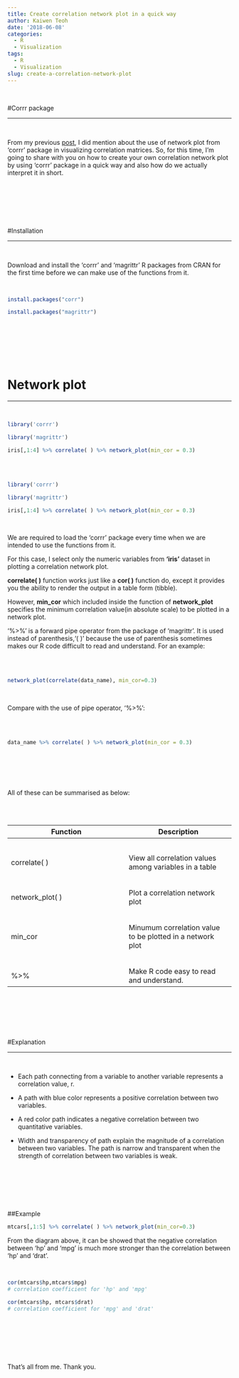 ```yaml
---
title: Create correlation network plot in a quick way
author: Kaiwen Teoh
date: '2018-06-08'
categories:
  - R
  - Visualization
tags:
  - R
  - Visualization
slug: create-a-correlation-network-plot
---
```

  
  <br>

#Corrr package

----------------------------------------------------------------


<br>

  From my previous [post](https://kaiwen.space/post/correlation-and-covariance/), I did mention about the use of network plot from 'corrr' package in visualizing correlation matrices. So, for this time, I'm going to share with you on how to create your own correlation network plot by using 'corrr' package in a quick way and also how do we actually interpret it in short.
  
  <br>
  <br>
  <br>
  <br>
  <br>
  
#Installation

-----------------------------------------------------------------------
  
  
<br>
  
  Download and install the 'corrr' and 'magrittr' R packages from CRAN for the first time before we can make use of the functions from it.
  
  <br>
  
```r

install.packages("corr")

install.packages("magrittr")

```
  
  <br>
  <br>
  <br>
  <br>
  <br>
  
# Network plot

---------------------------------------------------------
  
  
<br>
  
```r

library('corrr')

library('magrittr')

iris[,1:4] %>% correlate( ) %>% network_plot(min_cor = 0.3)

```
  
  <br>
  <br>

```r

library('corrr')

library('magrittr')

iris[,1:4] %>% correlate( ) %>% network_plot(min_cor = 0.3)

```
  
  <br>
  
  We are required to load the 'corrr' package every time when we are intended to use the functions from it. 
  
  For this case, I select only the numeric variables from **'iris'** dataset in plotting a correlation network plot.
  
  **correlate( )** function works just like a **cor( )** function do, except it provides you the ability to render the output in a table form (tibble). 
  
  However, **min_cor** which included inside the function of **network_plot** specifies the minimum correlation value(in absolute scale) to be plotted in a network plot.
  
  '%>%' is a forward pipe operator from the package of 'magrittr'. It is used instead of parenthesis,'( )' because the use of parenthesis sometimes makes our R code difficult to read and understand. For an example:
  
  <br>
  <br>
  
```r

network_plot(correlate(data_name), min_cor=0.3)

```
  
  <br>
  
  Compare with the use of pipe operator, '%>%':
  
  <br>
  <br>
  
```r

data_name %>% correlate( ) %>% network_plot(min_cor = 0.3)

```
  
  <br>
  <br>
  <br>
  <br>
  
  All of these can be summarised as below:
  
  <br>
  <br>
  
  
Function                 | Description          
-------------------------|-----------------------
<br>                     |
                         |
correlate( )             |View all correlation values among variables in a table 
<br>                     |
                         |
network_plot( )          |Plot a correlation network plot
<br>                     |
                         |
min_cor                  |Minumum correlation value to be plotted in a network plot
<br>                     |
                         |
%>%                      |Make R code easy to read and understand.
  
  
  <br>
  <br>
  <br>
  <br>
  <br>
  
#Explanation

---------------------------------------------------------------------
  
  
<br>

  * Each path connecting from a variable to another variable represents a correlation value, r.
  
  * A path with blue color represents a positive correlation between two variables. 
  
  * A red color path indicates a negative correlation between two quantitative variables.
  
  * Width and transparency of path explain the magnitude of a correlation between two variables. The path is narrow and transparent when the strength of correlation between two variables is weak.
  
  <br>
  <br>
  <br>
  <br>
  <br>
  
##Example
  <br>
  
```r

mtcars[,1:5] %>% correlate( ) %>% network_plot(min_cor=0.3)

```
  
  From the diagram above, it can be showed that the negative correlation between 'hp' and 'mpg' is much more stronger than the correlation between 'hp' and 'drat'.
  
  <br>
  
```r

cor(mtcars$hp,mtcars$mpg)
# correlation coefficient for 'hp' and 'mpg'

cor(mtcars$hp, mtcars$drat)
# correlation coefficient for 'mpg' and 'drat'

```
  
  <br>
  <br>
  <br>
  <br>
  <br>
  
  That's all from me. Thank you.

  
  
  
  
  

   
  
  
  
  
  
